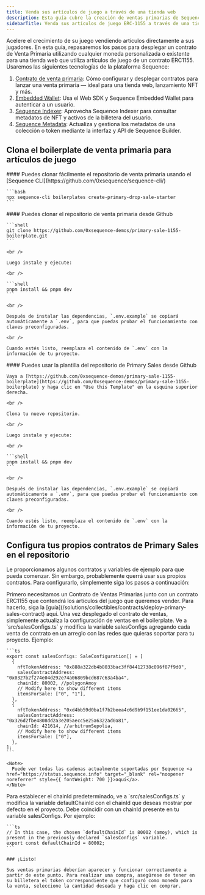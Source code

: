 ```yaml
---
title: Venda sus artículos de juego a través de una tienda web
description: Esta guía cubre la creación de ventas primarias de Sequence. Incluye los pasos para crear el contrato de ventas, crear el contrato NFT, crear la colección, autenticar la billetera, comprar y mintear.
sidebarTitle: Venda sus artículos de juego ERC-1155 a través de una tienda web
---
```


Acelere el crecimiento de su juego vendiendo artículos directamente a sus jugadores. En esta guía, repasaremos los pasos para desplegar un contrato de Venta Primaria utilizando cualquier moneda personalizada o existente para una tienda web que utiliza artículos de juego de un contrato ERC1155. Usaremos las siguientes tecnologías de la plataforma Sequence:
1. [Contrato de venta primaria](/solutions/collectibles/contracts/deploy-primary-sales-contract/): Cómo configurar y desplegar contratos para lanzar una venta primaria — ideal para una tienda web, lanzamiento NFT y más.
2. [Embedded Wallet](/solutions/wallets/embedded-wallet/overview): Usa el Web SDK y Sequence Embedded Wallet para autenticar a un usuario.
3. [Sequence Indexer](/solutions/builder/indexer): Aprovecha Sequence Indexer para consultar metadatos de NFT y activos de la billetera del usuario.
4. [Sequence Metadata](/solutions/builder/collections): Actualiza y gestiona los metadatos de una colección o token mediante la interfaz y API de Sequence Builder.

## Clona el boilerplate de venta primaria para artículos de juego

<Tabs>
  <Tab title="Sequence CLI">
    #### Puedes clonar fácilmente el repositorio de venta primaria usando el [Sequence CLI](https://github.com/0xsequence/sequence-cli/)

    ```bash
    npx sequence-cli boilerplates create-primary-drop-sale-starter
    ```
  </Tab>

  <Tab title="Github">
    #### Puedes clonar el repositorio de venta primaria desde Github

    ```shell
    git clone https://github.com/0xsequence-demos/primary-sale-1155-boilerplate.git
    ```

    <br />

    Luego instale y ejecute:

    <br />

    ```shell
    pnpm install && pnpm dev
    ```

    <br />

    Después de instalar las dependencias, `.env.example` se copiará automáticamente a `.env`, para que puedas probar el funcionamiento con claves preconfiguradas.

    <br />

    Cuando estés listo, reemplaza el contenido de `.env` con la información de tu proyecto.
  </Tab>

  <Tab title="Plantilla de Github">
    #### Puedes usar la plantilla del repositorio de Primary Sales desde Github

    Vaya a [https://github.com/0xsequence-demos/primary-sale-1155-boilerplate](https://github.com/0xsequence-demos/primary-sale-1155-boilerplate) y haga clic en "Use this Template" en la esquina superior derecha.

    <br />

    Clona tu nuevo repositorio.

    <br />

    Luego instale y ejecute:

    <br />

    ```shell
    pnpm install && pnpm dev
    ```

    <br />

    Después de instalar las dependencias, `.env.example` se copiará automáticamente a `.env`, para que puedas probar el funcionamiento con claves preconfiguradas.

    <br />

    Cuando estés listo, reemplaza el contenido de `.env` con la información de tu proyecto.
  </Tab>
</Tabs>

## Configura tus propios contratos de Primary Sales en el repositorio
Le proporcionamos algunos contratos y variables de ejemplo para que pueda comenzar. Sin embargo, probablemente querrá usar sus propios contratos. Para configurarlo, simplemente siga los pasos a continuación:

<Steps>
  <Step title="Despliega un contrato de Primary Sales en Sequence Builder.">
    Primero necesitamos un Contrato de Ventas Primarias junto con un contrato ERC1155 que contendrá los artículos del juego que queremos vender. Para hacerlo, siga la [guía](/solutions/collectibles/contracts/deploy-primary-sales-contract) aquí.
  </Step>

  <Step title="Configura las opciones de venta para el proyecto.">
    Una vez desplegado el contrato de ventas, simplemente actualiza la configuración de ventas en el boilerplate. Ve a `src/salesConfigs.ts` y modifica la variable salesConfigs agregando cada venta de contrato en un arreglo con las redes que quieras soportar para tu proyecto. Ejemplo:

    ```ts
    export const salesConfigs: SaleConfiguration[] = [
      {
        nftTokenAddress: "0x888a322db4b8033bac3ff84412738c096f87f9d0",
        salesContractAddress: "0x0327b2f274e04d292e74a06809bcd687c63a4ba4",
        chainId: 80002, //polygonAmoy
        // Modify here to show different items
        itemsForSale: ["0", "1"],
      },
      {
        nftTokenAddress: "0xd4bb59d0ba1f7b2beea4c6d9b9f151ee1da02665",
        salesContractAddress: "0x326d2fbe4808dd2a3e205aecc5e25a6322ad0a81",
        chainId: 421614, //arbitrumSepolia,
        // Modify here to show different items
        itemsForSale: ["0"],
      },
    ];
    ```

    <Note>
      Puede ver todas las cadenas actualmente soportadas por Sequence <a href="https://status.sequence.info" target="_blank" rel="noopener noreferrer" style={{ fontWeight: 700 }}>aquí</a>.
    </Note>
  </Step>

  <Step title="Establece un chainId predeterminado para el proyecto.">
    Para establecer el chainId predeterminado, ve a `src/salesConfigs.ts` y modifica la variable defaultChainId con el chainId que deseas mostrar por defecto en el proyecto. Debe coincidir con un chainId presente en tu variable salesConfigs. Por ejemplo:

    ```ts
    // In this case, the chosen `defaultChainId` is 80002 (amoy), which is present in the previously declared `salesConfigs` variable.
    export const defaultChainId = 80002;
    ```

    ### ¡Listo!

    Sus ventas primarias deberían aparecer y funcionar correctamente a partir de este punto. Para realizar una compra, asegúrese de tener en su billetera el token correspondiente que configuró como moneda para la venta, seleccione la cantidad deseada y haga clic en comprar.
  </Step>
</Steps>